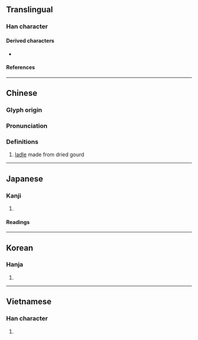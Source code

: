 {{also|飃|飘|飄}}
{{character info/new}}
==Translingual==

===Han character===
{{Han char|rn=97|rad=瓜|as=11|sn=16|four=12930|canj=MFHVO|ids=⿰票瓜}}

====Derived characters====
* {{l|mul|[[𤃛]], [[䕯]]}}

====References====
{{Han ref|kx=0747.200|dkj=21419|dj=1155.220|hdz=42657.060|uh=74E2}}

----

==Chinese==
{{zh-forms}}

===Glyph origin===
{{Han etym}}

===Pronunciation===
{{zh-pron
|m=piáo
|c=piu4
|h=pfs=
|md=
|mn=phiâu/phiô
|mn_note=phiâu - literary; phiô - vernacular
|w=
|mc=y
|oc=y
|cat=n
}}

===Definitions===
{{zh-hanzi}}

# [[ladle]] made from dried gourd

----

==Japanese==

===Kanji===
{{ja-kanji|grade=|rs=瓜11}}

# {{defn|lang=ja|sort=瓜11}}

====Readings====
{{ja-readings
|on=ひょう
|kun=ふくべ-, ひさご-
|nanori=
}}

----

==Korean==

===Hanja===
{{ko-hanja|hangeul=표}}

# {{defn|lang=ko|sort=瓜11}}

----

==Vietnamese==

===Han character===
{{vi-hantu|[[biều]], [[bầu]], [[vào]], [[bèo]], [[bịn]], [[bìu]], [[vèo]]|rs=瓜11}}

# {{defn|lang=vi|sort=瓜11}}